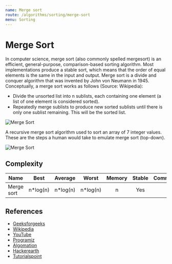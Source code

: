 ```yaml
---
name: Merge sort
route: /algorithms/sorting/merge-sort
menu: Sorting
---
```


# Merge Sort

In computer science, merge sort (also commonly spelled mergesort) is an efficient,
general-purpose, comparison-based sorting algorithm. Most implementations produce a stable
sort, which means that the order of equal elements is the same in the input and output.
Merge sort is a divide and conquer algorithm that was invented by John von Neumann
in 1945. Conceptually, a merge sort works as follows (Source: Wikipedia):

- Divide the unsorted list into n sublists, each containing one element (a list of one
  element is considered sorted).
- Repeatedly merge sublists to produce new sorted sublists until there is only one sublist
  remaining. This will be the sorted list.

![Merge Sort](https://upload.wikimedia.org/wikipedia/commons/c/cc/Merge-sort-example-300px.gif)

A recursive merge sort algorithm used to sort an array of 7 integer values. These are the
steps a human would take to emulate merge sort (top-down).

![Merge Sort](https://upload.wikimedia.org/wikipedia/commons/e/e6/Merge_sort_algorithm_diagram.svg)

## Complexity

| Name       |   Best    |  Average  |   Worst   | Memory | Stable | Comments |
| ---------- | :-------: | :-------: | :-------: | :----: | :----: | :------- |
| Merge sort | n\*log(n) | n\*log(n) | n\*log(n) |   n    |  Yes   |          |

## References

- [Geeksforgeeks](https://www.geeksforgeeks.org/merge-sort/)
- [Wikipedia](https://en.wikipedia.org/wiki/Merge_sort)
- [YouTube](https://www.youtube.com/watch?v=KF2j-9iSf4Q)
- [Programiz](https://www.programiz.com/dsa/merge-sort)
- [Algomation](http://www.algomation.com/player?algorithm=58bb32885b2b830400b05123)
- [Hackerearth](https://www.hackerearth.com/practice/algorithms/sorting/merge-sort/tutorial/)
- [Tutorialspoint](https://www.tutorialspoint.com/data_structures_algorithms/merge_sort_algorithm.htm)
